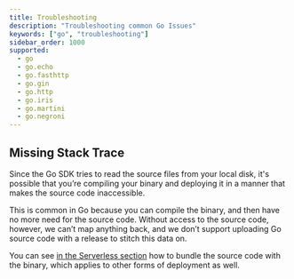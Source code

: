```yaml
---
title: Troubleshooting
description: "Troubleshooting common Go Issues"
keywords: ["go", "troubleshooting"]
sidebar_order: 1000
supported:
  - go
  - go.echo
  - go.fasthttp
  - go.gin
  - go.http
  - go.iris
  - go.martini
  - go.negroni
---
```


## Missing Stack Trace

Since the Go SDK tries to read the source files from your local disk, it's possible that you’re compiling your binary and deploying it in a manner that makes the source code inaccessible.

This is common in Go because you can compile the binary, and then have no more need for the source code. Without access to the source code, however, we can’t map anything back, and we don’t support uploading Go source code with a release to stitch this data on.

You can see [in the Serverless section](/platforms/go/serverless/#source-context) how to bundle the source code with the binary, which applies to other forms of deployment as well.
